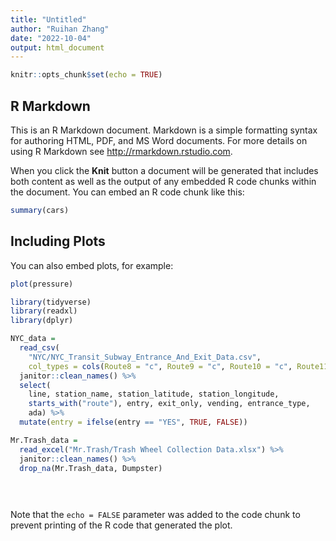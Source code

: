 ```yaml
---
title: "Untitled"
author: "Ruihan Zhang"
date: "2022-10-04"
output: html_document
---
```


```r
knitr::opts_chunk$set(echo = TRUE)
```

## R Markdown

This is an R Markdown document. Markdown is a simple formatting syntax for authoring HTML, PDF, and MS Word documents. For more details on using R Markdown see <http://rmarkdown.rstudio.com>.

When you click the **Knit** button a document will be generated that includes both content as well as the output of any embedded R code chunks within the document. You can embed an R code chunk like this:

```r
summary(cars)
```

## Including Plots

You can also embed plots, for example:

```r
plot(pressure)
```

```r
library(tidyverse)
library(readxl)
library(dplyr)
```

```r
NYC_data = 
  read_csv(
    "NYC/NYC_Transit_Subway_Entrance_And_Exit_Data.csv",
    col_types = cols(Route8 = "c", Route9 = "c", Route10 = "c", Route11 = "c")) %>% 
  janitor::clean_names() %>% 
  select(
    line, station_name, station_latitude, station_longitude, 
    starts_with("route"), entry, exit_only, vending, entrance_type, 
    ada) %>% 
  mutate(entry = ifelse(entry == "YES", TRUE, FALSE))
```
```r
Mr.Trash_data = 
  read_excel("Mr.Trash/Trash Wheel Collection Data.xlsx") %>%
  janitor::clean_names() %>%
  drop_na(Mr.Trash_data, Dumpster)
  

  
```




Note that the `echo = FALSE` parameter was added to the code chunk to prevent printing of the R code that generated the plot.
